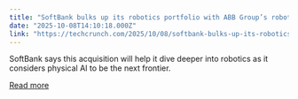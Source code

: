 ```yaml
---
title: "SoftBank bulks up its robotics portfolio with ABB Group’s robotics unit"
date: "2025-10-08T14:10:18.000Z"
link: "https://techcrunch.com/2025/10/08/softbank-bulks-up-its-robotics-portfolio-with-abb-groups-robotics-unit/"
---
```


SoftBank says this acquisition will help it dive deeper into robotics as it considers physical AI to be the next frontier. 

[Read more](https://techcrunch.com/2025/10/08/softbank-bulks-up-its-robotics-portfolio-with-abb-groups-robotics-unit/)

